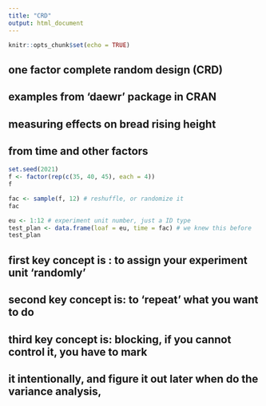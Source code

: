```yaml
---
title: "CRD"
output: html_document
---
```


```r
knitr::opts_chunk$set(echo = TRUE)
```

## one factor complete random design (CRD)
## examples from 'daewr' package in CRAN
## measuring effects on bread rising height 
## from time and other factors
```r
set.seed(2021)
f <- factor(rep(c(35, 40, 45), each = 4))
f
```

```r
fac <- sample(f, 12) # reshuffle, or randomize it
fac
```
```r
eu <- 1:12 # experiment unit number, just a ID type
test_plan <- data.frame(loaf = eu, time = fac) # we knew this before
test_plan
```
## first key concept is : to assign your experiment unit 'randomly'

## second key concept is: to 'repeat' what you want to do 

## third key concept is: blocking, if you cannot control it, you have to mark 
## it intentionally, and figure it out later when do the variance analysis, 